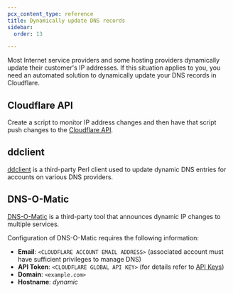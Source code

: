 ```yaml
---
pcx_content_type: reference
title: Dynamically update DNS records
sidebar:
  order: 13

---
```


Most Internet service providers and some hosting providers dynamically update their customer's IP addresses. If this situation applies to you, you need an automated solution to dynamically update your DNS records in Cloudflare.

## Cloudflare API

Create a script to monitor IP address changes and then have that script push changes to the [Cloudflare API](/api/operations/dns-records-for-a-zone-update-dns-record).

## ddclient

[ddclient](https://github.com/ddclient/ddclient) is a third-party Perl client used to update dynamic DNS entries for accounts on various DNS providers.

## DNS-O-Matic

[DNS-O-Matic](https://dnsomatic.com/docs/) is a third-party tool that announces dynamic IP changes to multiple services.

Configuration of DNS-O-Matic requires the following information:

* **Email**: `<CLOUDFLARE ACCOUNT EMAIL ADDRESS>` (associated account must have sufficient privileges to manage DNS)
* **API Token**: `<CLOUDFLARE GLOBAL API KEY>` (for details refer to [API Keys](/fundamentals/api/get-started/keys/))
* **Domain**: `<example.com>`
* **Hostname**: *dynamic*

